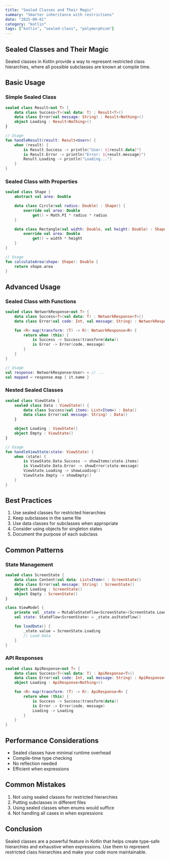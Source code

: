 ```yaml
---
title: "Sealed Classes and Their Magic"
summary: "Smarter inheritance with restrictions"
date: "2025-09-01"
category: "kotlin"
tags: ["kotlin", "sealed-class", "polymorphism"]
---
```


## Sealed Classes and Their Magic

Sealed classes in Kotlin provide a way to represent restricted class hierarchies, where all possible subclasses are known at compile time.

## Basic Usage

### Simple Sealed Class

```kotlin
sealed class Result<out T> {
    data class Success<T>(val data: T) : Result<T>()
    data class Error(val message: String) : Result<Nothing>()
    object Loading : Result<Nothing>()
}

// Usage
fun handleResult(result: Result<User>) {
    when (result) {
        is Result.Success -> println("User: ${result.data}")
        is Result.Error -> println("Error: ${result.message}")
        Result.Loading -> println("Loading...")
    }
}
```

### Sealed Class with Properties

```kotlin
sealed class Shape {
    abstract val area: Double

    data class Circle(val radius: Double) : Shape() {
        override val area: Double
            get() = Math.PI * radius * radius
    }

    data class Rectangle(val width: Double, val height: Double) : Shape() {
        override val area: Double
            get() = width * height
    }
}

// Usage
fun calculateArea(shape: Shape): Double {
    return shape.area
}
```

## Advanced Usage

### Sealed Class with Functions

```kotlin
sealed class NetworkResponse<out T> {
    data class Success<T>(val data: T) : NetworkResponse<T>()
    data class Error(val code: Int, val message: String) : NetworkResponse<Nothing>()

    fun <R> map(transform: (T) -> R): NetworkResponse<R> {
        return when (this) {
            is Success -> Success(transform(data))
            is Error -> Error(code, message)
        }
    }
}

// Usage
val response: NetworkResponse<User> = // ...
val mapped = response.map { it.name }
```

### Nested Sealed Classes

```kotlin
sealed class ViewState {
    sealed class Data : ViewState() {
        data class Success(val items: List<Item>) : Data()
        data class Error(val message: String) : Data()
    }

    object Loading : ViewState()
    object Empty : ViewState()
}

// Usage
fun handleViewState(state: ViewState) {
    when (state) {
        is ViewState.Data.Success -> showItems(state.items)
        is ViewState.Data.Error -> showError(state.message)
        ViewState.Loading -> showLoading()
        ViewState.Empty -> showEmpty()
    }
}
```

## Best Practices

1. Use sealed classes for restricted hierarchies
2. Keep subclasses in the same file
3. Use data classes for subclasses when appropriate
4. Consider using objects for singleton states
5. Document the purpose of each subclass

## Common Patterns

### State Management

```kotlin
sealed class ScreenState {
    data class Content(val data: List<Item>) : ScreenState()
    data class Error(val message: String) : ScreenState()
    object Loading : ScreenState()
    object Empty : ScreenState()
}

class ViewModel {
    private val _state = MutableStateFlow<ScreenState>(ScreenState.Loading)
    val state: StateFlow<ScreenState> = _state.asStateFlow()

    fun loadData() {
        _state.value = ScreenState.Loading
        // Load data
    }
}
```

### API Responses

```kotlin
sealed class ApiResponse<out T> {
    data class Success<T>(val data: T) : ApiResponse<T>()
    data class Error(val code: Int, val message: String) : ApiResponse<Nothing>()
    object Loading : ApiResponse<Nothing>()

    fun <R> map(transform: (T) -> R): ApiResponse<R> {
        return when (this) {
            is Success -> Success(transform(data))
            is Error -> Error(code, message)
            Loading -> Loading
        }
    }
}
```

## Performance Considerations

- Sealed classes have minimal runtime overhead
- Compile-time type checking
- No reflection needed
- Efficient when expressions

## Common Mistakes

1. Not using sealed classes for restricted hierarchies
2. Putting subclasses in different files
3. Using sealed classes when enums would suffice
4. Not handling all cases in when expressions

## Conclusion

Sealed classes are a powerful feature in Kotlin that helps create type-safe hierarchies and exhaustive when expressions. Use them to represent restricted class hierarchies and make your code more maintainable.
